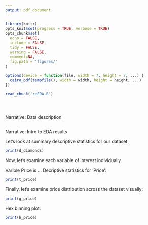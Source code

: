 ```yaml
---
output: pdf_document
---
```

```r
library(knitr)
opts_knit$set(progress = TRUE, verbose = TRUE)
opts_chunk$set(
  echo = FALSE,
  include = FALSE,
  tidy = FALSE,
  warning = FALSE,
  comment=NA,
  fig.path = 'figures/'
)
```

```r
options(device = function(file, width = 7, height = 7, ...) {
  cairo_pdf(tempfile(), width = width, height = height, ...)
})
```

```r
read_chunk('reEDA.R')
```

```r
```

```r
```

```r
```

Narrative: Data description

```r
```

Narrative: Intro to EDA results

Let's look at summary descriptive statistics for our dataset

```r
print(d_diamonds)
```

Now, let's examine each variable of interest individually.

Varible Price is ... Decriptive statistics for 'Price':

```r
print(t_price)
```

Finally, let's examine price distribution across the dataset visually:

```r
print(g_price)
```

Hex binning plot:

```r
print(h_price)
```
